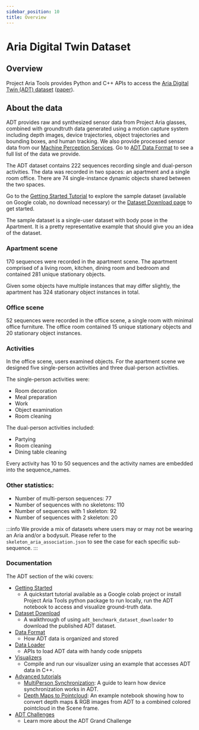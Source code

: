```yaml
---
sidebar_position: 10
title: Overview
---
```

# Aria Digital Twin Dataset

## Overview

Project Aria Tools provides Python and C++ APIs to access the [Aria Digital Twin (ADT) dataset](https://www.projectaria.com/datasets/adt/) ([paper](https://arxiv.org/abs/2306.06362)).

## About the data
ADT provides raw and synthesized sensor data from Project Aria glasses, combined with groundtruth data generated using a motion capture system including depth images, device trajectories, object trajectories and bounding boxes, and human tracking. We also provide processed sensor data from our [Machine Perception Services](/ARK/mps/mps.mdx). Go to [ADT Data Format](data_format.mdx) to see a full list of the data we provide.

The ADT dataset contains 222 sequences recording single and dual-person activities. The data was recorded in two spaces: an apartment and a single room office. There are 74 single-instance dynamic objects shared between the two spaces.

Go to the [Getting Started Tutorial](getting_started.mdx) to explore the sample dataset (available on Google colab, no download necessary) or the [Dataset Download page](dataset_download.mdx) to get started.

The sample dataset is a single-user dataset with body pose in the Apartment. It is a pretty representative example that should give you an idea of the dataset.

### Apartment scene
170 sequences were recorded in the apartment scene. The apartment comprised of a living room, kitchen, dining room and bedroom and contained 281 unique stationary objects.

Given some objects have multiple instances that may differ slightly, the apartment has 324 stationary object instances in total.

### Office scene
52 sequences were recorded in the office scene, a single room with minimal office furniture.  The office room contained 15 unique stationary objects and 20 stationary object instances.


### Activities
In the office scene, users examined objects. For the apartment scene we designed five single-person activities and three dual-person activities.

The single-person activities were:

* Room decoration
* Meal preparation
* Work
* Object examination
* Room cleaning

The dual-person activities included:

* Partying
* Room cleaning
* Dining table cleaning

Every activity has 10 to 50 sequences and the activity names are embedded into the sequence_names.


### Other statistics:

* Number of multi-person sequences: 77
* Number of sequences with no skeletons: 110
* Number of sequences with 1 skeleton: 92
* Number of sequences with 2 skeleton: 20

:::info
We provide a mix of datasets where users may or may not be wearing an Aria and/or a bodysuit.
Please refer to the `skeleton_aria_association.json` to see the case for each specific sub-sequence.
:::

### Documentation
The ADT section of the wiki covers:

* [Getting Started](getting_started.mdx)
    * A quickstart tutorial available as a Google colab project or install Project Aria Tools python package to run locally, run the ADT notebook to access and visualize ground-truth data.
* [Dataset Download](dataset_download.mdx)
   * A walkthrough of using `adt_benchmark_dataset_downloader` to download the published ADT dataset.
* [Data Format](data_format.mdx)
    *  How ADT data is organized and stored
* [Data Loader](data_loader.mdx)
   *  APIs to load ADT data with handy code snippets
* [Visualizers](visualizers.mdx)
   * Compile and run our visualizer using an example that accesses ADT data in C++.
* [Advanced tutorials](advanced_tutorials/advanced_tutorials.mdx)
  * [MultiPerson Synchronization](advanced_tutorials/multiperson_synchronization.mdx): A guide to learn how device synchronization works in ADT.
  * [Depth Maps to Pointcloud](advanced_tutorials/depth_maps_to_pointcloud.mdx): An example notebook showing how to convert depth maps & RGB images from ADT to a combined colored pointcloud in the Scene frame.
* [ADT Challenges](adt_challenges.mdx)
   - Learn more about the ADT Grand Challenge

